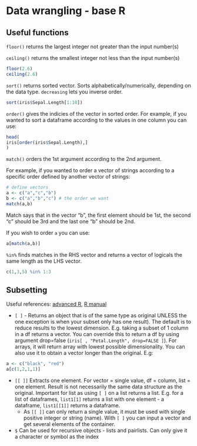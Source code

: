# Data wrangling - base R

## Useful functions

 `floor()` returns the largest integer not greater than the input number(s)
 
 `ceiling()` returns the smallest integer not less than the input number(s)
 
```r
floor(2.6)
ceiling(2.6)
```
 
`sort()` returns sorted vector. Sorts alphabetically/numerically, depending on the data type. `decreasing` lets you inverse order.

```r
sort(iris$Sepal.Length[1:10])
```

`order()` gives the indicies of the vector in sorted order. For example, if you wanted to sort a dataframe according to the values in one column you can use:

```r
head(
iris[order(iris$Sepal.Length),]
)
```

`match()` orders the 1st argument according to the 2nd argument. 

For example, if you wanted to order a vector of strings according to a specific order defined by another vector of strings:

```r
# define vectors
a <- c("a","c","b") 
b <- c("a","b","c") # the order we want
match(a,b)
```

Match says that in the vector “b”, the first element should be 1st, the second “c” should be 3rd and the last one “b” should be 2nd. 

If you wish to order `a` you can use:

```r
a[match(a,b)]
```

`%in%` finds matches in the RHS vector and returns a vector of logicals the same length as the LHS vector.

```r
c(1,3,5) %in% 1:3
```

## Subsetting
Useful references: [advanced R](http://adv-r.had.co.nz/Subsetting.html), [R manual](https://cran.r-project.org/doc/manuals/R-lang.html#Indexing)

* `[ ]` - Returns an object that is of the same type as original UNLESS the one exception is when your subset only has one result). The default is to reduce results to the lowest dimension. E.g. taking a subset of 1 column in a df returns a vector. You can override this to return a df by using argument drop=false (`iris[ , "Petal.Length", drop=FALSE ]`). For arrays, it will return array with lowest possible dimensionality.
You can also use it to obtain a vector longer than the original. E.g:
```r
a <- c("black", "red")
a[c(1,2,1,1)]
```

* `[[ ]]` Extracts one element. For vector = single value, df = column, list = one element. Result is not necessarily the same data structure as the original. Important for list as using `[ ]` on a list returns a list. E.g. for a list of dataframes, `list1[1]` returns a list with one element - a dataframe, `list1[[1]]` returns a dataframe. 
    * As `[[ ]]` can only return a single value, it must be used with single positive integer or string (name). With `[ ]` you can input a vector and get several elements of the container. 
    
* `$` Can be used for recursive objects - lists and pairlists. Can only give it a character or symbol as the index

    












